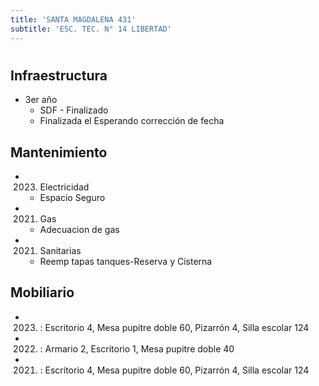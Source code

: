 ```yaml
---
title: 'SANTA MAGDALENA 431'
subtitle: 'ESC. TEC. N° 14 LIBERTAD'
---
```


#
## Infraestructura

* 3er año 
    + SDF - Finalizado 
    + Finalizada el Esperando corrección de fecha 






## Mantenimiento

*  (2023) Electricidad 
    + Espacio Seguro

*  (2021) Gas 
    + Adecuacion de gas

*  (2021) Sanitarias 
    + Reemp tapas tanques-Reserva y Cisterna





## Mobiliario

*  (2023) : Escritorio 4, Mesa pupitre doble 60, Pizarrón 4, Silla escolar 124 

*  (2022) : Armario 2, Escritorio 1, Mesa pupitre doble 40 

*  (2021) : Escritorio 4, Mesa pupitre doble 60, Pizarrón 4, Silla escolar 124 



